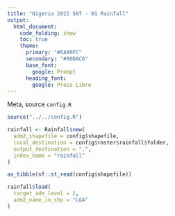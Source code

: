 ```yaml
---
title: "Nigeria 2022 SNT - 01 Rainfall"
output: 
  html_document:
    code_folding: show
    toc: true
    theme:
      primary: "#EA80FC"
      secondary: "#00DAC6"
      base_font:
        google: Prompt
      heading_font:
        google: Proza Libre
---
```


Meta, source `config.R`

```r
source("../../config.R")
```

```r
rainfall <- Rainfall$new(
  adm2_shapefile = config$shapefile,
  local_destination = config$raster$rainfall$folder,
  output_destination = ".",
  index_name = "rainfall"
)
```

```r
as_tibble(sf::st_read(config$shapefile))
```

```r
rainfall$load(
  target_adm_level = 2,
  adm2_name_in_shp = "LGA"
)

```
